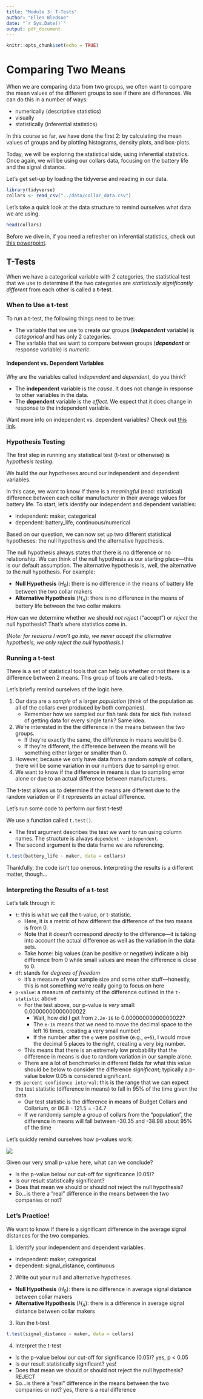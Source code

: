 ```yaml
---
title: "Module 3: T-Tests"
author: "Ellen Bledsoe"
date: "`r Sys.Date()`"
output: pdf_document
---
```


```r
knitr::opts_chunk$set(echo = TRUE)
```

# Comparing Two Means

When we are comparing data from two groups, we often want to compare the mean values of the different groups to see if there are differences. We can do this in a number of ways:

-   numerically (descriptive statistics)
-   visually
-   statistically (inferential statistics)

In this course so far, we have done the first 2: by calculating the mean values of groups and by plotting histograms, density plots, and box-plots.

Today, we will be exploring the statistical side, using inferential statistics. Once again, we will be using our collars data, focusing on the battery life and the signal distance.

Let's get set-up by loading the tidyverse and reading in our data.

```r
library(tidyverse)
collars <- read_csv("../data/collar_data.csv")
```

Let's take a quick look at the data structure to remind ourselves what data we are using.

```r
head(collars)
```

Before we dive in, if you need a refresher on inferential statistics, check out [this powerpoint](https://docs.google.com/presentation/d/1N2fxiNa5mw_fVukXFPWMuynFcts3gD4SvMO4VKzyZFI/edit?usp=sharing).

## T-Tests

When we have a categorical variable with 2 categories, the statistical test that we use to determine if the two categories are *statistically significantly different* from each other is called a **t-test**.

### When to Use a t-test

To run a t-test, the following things need to be true:

-   The variable that we use to create our groups (***independent*** variable) is *categorical* and has only 2 categories.
-   The variable that we want to compare between groups (***dependent*** or response variable) is *numeric*.

#### Independent vs. Dependent Variables

Why are the variables called *independent* and *dependent*, do you think?

-   The **independent** variable is the *cause*. It does not change in response to other variables in the data.
-   The **dependent** variable is the *effect*. We expect that it does change in response to the independent variable.

Want more info on independent vs. dependent variables? Check out [this link](https://www.scribbr.com/methodology/independent-and-dependent-variables/).

### Hypothesis Testing

The first step in running any statistical test (t-test or otherwise) is *hypothesis testing*.

We build the our hypotheses around our independent and dependent variables.

In this case, we want to know if there is a *meaningful* (read: statistical) difference between each collar manufacturer in their average values for battery life. To start, let's identify our independent and dependent variables:

-   independent: maker, categorical
-   dependent: battery_life, continuous/numerical

Based on our question, we can now set up two different statistical hypotheses: the null hypothesis and the alternative hypothesis.

The null hypothesis always states that there is no difference or no relationship. We can think of the null hypothesis as our starting place---this is our default assumption. The alternative hypothesis is, well, the alternative to the null hypothesis. For example:

-   **Null Hypothesis** ($H_{0}$): there is no difference in the means of battery life between the two collar makers
-   **Alternative Hypothesis** ($H_{A}$): there is no difference in the means of battery life between the two collar makers

How can we determine whether we should *not reject* ("accept") or *reject* the null hypothesis? That's where statistics come in.

*(Note: for reasons I won't go into, we never accept the alternative hypothesis, we only reject the null hypothesis.)*

### Running a t-test

There is a set of statistical tools that can help us whether or not there is a difference between 2 means. This group of tools are called t-tests.

Let's briefly remind ourselves of the logic here.

1.  Our data are a *sample* of a larger *population* (think of the population as all of the collars ever produced by both companies).
    -   Remember how we sampled our fish tank data for sick fish instead of getting data for every single tank? Same idea.
2.  We're interested in the the difference in the means between the two groups.
    -   If they're exactly the same, the difference in means would be 0.
    -   If they're different, the difference between the means will be something either larger or smaller than 0.
3.  However, because we only have data from a random *sample* of collars, there will be some variation in our numbers due to sampling error.
4.  We want to know if the difference in means is due to sampling error alone or due to an actual difference between manufacturers.

The t-test allows us to determine if the means are different due to the random variation or if it represents an actual difference.

Let's run some code to perform our first t-test!

We use a function called `t.test()`.

-   The first argument describes the test we want to run using column names. The structure is always `dependent ~ independent`.
-   The second argument is the data frame we are referencing.

```r
t.test(battery_life ~ maker, data = collars)
```

Thankfully, the code isn't too onerous. Interpreting the results is a different matter, though...

### Interpreting the Results of a t-test

Let's talk through it:

-   `t`: this is what we call the t-value, or t-statistic.
    -   Here, it is a metric of how different the difference of the two means is from 0.
    -   Note that it doesn't correspond *directly* to the difference---it is taking into account the actual difference as well as the variation in the data sets.
    -   Take home: big values (can be positive or negative) indicate a big difference from 0 while small values are mean the difference is close to 0.
-   `df`: stands for *degrees of freedom*
    -   it's a measure of your sample size and some other stuff---honestly, this is not something we're really going to focus on here
-   `p-value`: a measure of certainty of the difference outlined in the `t-statistic` above
    -   For the test above, our p-value is *very* small: 0.00000000000000022
        -   Wait, how did I get from `2.2e-16` to 0.00000000000000022?
        -   The `e-16` means that we need to move the decimal space to the left 16 times, creating a very small number!
        -   If the number after the `e` were positive (e.g., `e+5`), I would move the decimal 5 places to the right, creating a very big number.
    -   This means that there is an extremely low probability that the difference in means is due to random variation in our sample alone.
    -   There are a lot of benchmarks in different fields for what this value should be below to consider the difference *significant*; typically a p-value below 0.05 is considered significant.
-   `95 percent confidence interval`: this is the range that we can expect the test statistic (difference in means) to fall in 95% of the time given the data.
    -   Our test statistic is the difference in means of Budget Collars and Collarium, or 86.8 - 121.5 = -34.7
    -   If we randomly sample a group of collars from the "population", the difference in means will fall between -30.35 and -38.98 about 95% of the time

Let's quickly remind ourselves how p-values work:

![](Explaining-P-values_Composite-with-labels.png)

Given our very small p-value here, what can we conclude?

-   Is the p-value below our cut-off for significance (0.05)?
-   Is our result statistically significant?
-   Does that mean we should or should not reject the null hypothesis?
-   So...is there a "real" difference in the means between the two companies or not?

### Let's Practice!

We want to know if there is a significant difference in the average signal distances for the two companies.

1.  Identify your independent and dependent variables.

-   independent: maker, categorical
-   dependent: signal_distance, continuous

2.  Write out your null and alternative hypotheses.

-   **Null Hypothesis** ($H_{0}$): there is no difference in average signal distance between collar makers
-   **Alternative Hypothesis** ($H_{A}$): there is a difference in average signal distance between collar makers

3.  Run the t-test

```r
t.test(signal_distance ~ maker, data = collars)
```

4.  Interpret the t-test

-   Is the p-value below our cut-off for significance (0.05)? yes, p \< 0.05
-   Is our result statistically significant? yes!
-   Does that mean we should or should not reject the null hypothesis? REJECT
-   So...is there a "real" difference in the means between the two companies or not? yes, there is a real difference
